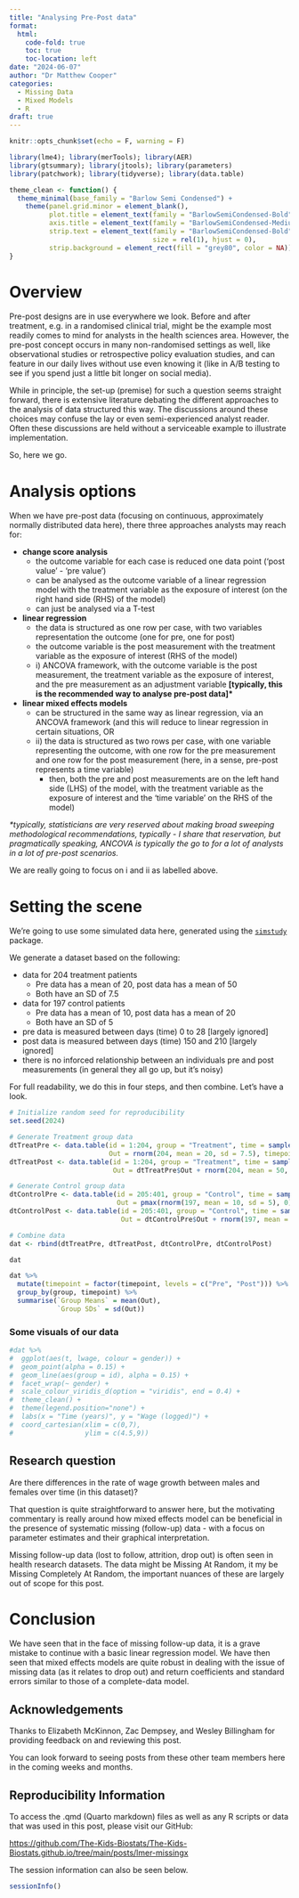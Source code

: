 ```yaml
---
title: "Analysing Pre-Post data"
format:
  html:
    code-fold: true
    toc: true
    toc-location: left
date: "2024-06-07"
author: "Dr Matthew Cooper"
categories:
  - Missing Data
  - Mixed Models
  - R
draft: true
---
```


```r
knitr::opts_chunk$set(echo = F, warning = F)

library(lme4); library(merTools); library(AER)
library(gtsummary); library(jtools); library(parameters)
library(patchwork); library(tidyverse); library(data.table)

theme_clean <- function() {
  theme_minimal(base_family = "Barlow Semi Condensed") +
    theme(panel.grid.minor = element_blank(),
          plot.title = element_text(family = "BarlowSemiCondensed-Bold"),
          axis.title = element_text(family = "BarlowSemiCondensed-Medium"),
          strip.text = element_text(family = "BarlowSemiCondensed-Bold",
                                    size = rel(1), hjust = 0),
          strip.background = element_rect(fill = "grey80", color = NA))
}
```

# Overview

Pre-post designs are in use everywhere we look. Before and after treatment, e.g. in a randomised clinical trial, might be the example most readily comes to mind for analysts in the health sciences area. However, the pre-post concept occurs in many non-randomised settings as well, like observational studies or retrospective policy evaluation studies, and can feature in our daily lives without use even knowing it (like in A/B testing to see if you spend just a little bit longer on social media).

While in principle, the set-up (premise) for such a question seems straight forward, there is extensive literature debating the different approaches to the analysis of data structured this way. The discussions around these choices may confuse the lay or even semi-experienced analyst reader. Often these discussions are held without a serviceable example to illustrate implementation.

So, here we go.

# Analysis options

When we have pre-post data (focusing on continuous, approximately normally distributed data here), there three approaches analysts may reach for:

-   **change score analysis**
    -   the outcome variable for each case is reduced one data point ('post value' - 'pre value')
    -   can be analysed as the outcome variable of a linear regression model with the treatment variable as the exposure of interest (on the right hand side (RHS) of the model)
    -   can just be analysed via a T-test
-   **linear regression**
    -   the data is structured as one row per case, with two variables representation the outcome (one for pre, one for post)
    -   the outcome variable is the post measurement with the treatment variable as the exposure of interest (RHS of the model)
    -   i\) ANCOVA framework, with the outcome variable is the post measurement, the treatment variable as the exposure of interest, and the pre measurement as an adjustment variable **\[typically, this is the recommended way to analyse pre-post data\]\***
-   **linear mixed effects models**
    -   can be structured in the same way as linear regression, via an ANCOVA framework (and this will reduce to linear regression in certain situations, OR
    -   ii\) the data is structured as two rows per case, with one variable representing the outcome, with one row for the pre measurement and one row for the post measurement (here, in a sense, pre-post represents a time variable)
        -   then, both the pre and post measurements are on the left hand side (LHS) of the model, with the treatment variable as the exposure of interest and the 'time variable' on the RHS of the model)

*\*typically, statisticians are very reserved about making broad sweeping methodological recommendations, typically - I share that reservation, but pragmatically speaking, ANCOVA is typically the go to for a lot of analysts in a lot of pre-post scenarios.*

We are really going to focus on i and ii as labelled above.

# Setting the scene

We're going to use some simulated data here, generated using the [`simstudy`](https://cran.r-project.org/web/packages/simstudy/index.html) package.

We generate a dataset based on the following:

-   data for 204 treatment patients
    -   Pre data has a mean of 20, post data has a mean of 50
    -   Both have an SD of 7.5
-   data for 197 control patients
    -   Pre data has a mean of 10, post data has a mean of 20
    -   Both have an SD of 5
-   pre data is measured between days (time) 0 to 28 \[largely ignored\]
-   post data is measured between days (time) 150 and 210 \[largely ignored\]
-   there is no inforced relationship between an individuals pre and post measurements (in general they all go up, but it's noisy)

For full readability, we do this in four steps, and then combine. Let's have a look.

```r
# Initialize random seed for reproducibility
set.seed(2024)

# Generate Treatment group data
dtTreatPre <- data.table(id = 1:204, group = "Treatment", time = sample(0:28, 204, replace = TRUE), 
                         Out = rnorm(204, mean = 20, sd = 7.5), timepoint = "Pre")
dtTreatPost <- data.table(id = 1:204, group = "Treatment", time = sample(150:210, 204, replace = TRUE), 
                          Out = dtTreatPre$Out + rnorm(204, mean = 50, sd = 7.5), timepoint = "Post")

# Generate Control group data
dtControlPre <- data.table(id = 205:401, group = "Control", time = sample(0:28, 197, replace = TRUE), 
                           Out = pmax(rnorm(197, mean = 10, sd = 5), 0), timepoint = "Pre")
dtControlPost <- data.table(id = 205:401, group = "Control", time = sample(150:210, 197, replace = TRUE), 
                            Out = dtControlPre$Out + rnorm(197, mean = 20, sd = 5), timepoint = "Post")

# Combine data
dat <- rbind(dtTreatPre, dtTreatPost, dtControlPre, dtControlPost)
```

```r
dat
```

```r
dat %>% 
  mutate(timepoint = factor(timepoint, levels = c("Pre", "Post"))) %>% 
  group_by(group, timepoint) %>% 
  summarise(`Group Means` = mean(Out),
            `Group SDs` = sd(Out))
```

### Some visuals of our data

```r
#dat %>% 
#  ggplot(aes(t, lwage, colour = gender)) +
#  geom_point(alpha = 0.15) +
#  geom_line(aes(group = id), alpha = 0.15) + 
#  facet_wrap(~ gender) +
#  scale_colour_viridis_d(option = "viridis", end = 0.4) +
#  theme_clean() +
#  theme(legend.position="none") +
#  labs(x = "Time (years)", y = "Wage (logged)") +
#  coord_cartesian(xlim = c(0,7),
#                  ylim = c(4.5,9))
```

## Research question

Are there differences in the rate of wage growth between males and females over time (in this dataset)?

That question is quite straightforward to answer here, but the motivating commentary is really around how mixed effects model can be beneficial in the presence of systematic missing (follow-up) data - with a focus on parameter estimates and their graphical interpretation.

Missing follow-up data (lost to follow, attrition, drop out) is often seen in health research datasets. The data might be Missing At Random, it my be Missing Completely At Random, the important nuances of these are largely out of scope for this post.

# Conclusion

We have seen that in the face of missing follow-up data, it is a grave mistake to continue with a basic linear regression model. We have then seen that mixed effects models are quite robust in dealing with the issue of missing data (as it relates to drop out) and return coefficients and standard errors similar to those of a complete-data model.

## Acknowledgements

Thanks to Elizabeth McKinnon, Zac Dempsey, and Wesley Billingham for providing feedback on and reviewing this post.

You can look forward to seeing posts from these other team members here in the coming weeks and months.

## Reproducibility Information

To access the .qmd (Quarto markdown) files as well as any R scripts or data that was used in this post, please visit our GitHub:

<https://github.com/The-Kids-Biostats/The-Kids-Biostats.github.io/tree/main/posts/lmer-missingx>

The session information can also be seen below.

```r
sessionInfo()
```
